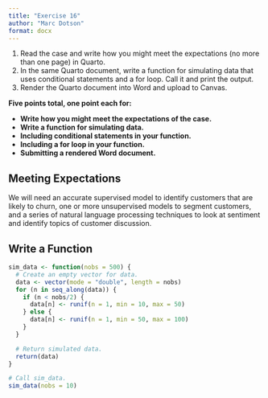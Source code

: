 ```yaml
---
title: "Exercise 16"
author: "Marc Dotson"
format: docx
---
```


1. Read the case and write how you might meet the expectations (no more than one page) in Quarto.
2. In the same Quarto document, write a function for simulating data that uses conditional statements and a for loop. Call it and print the output.
3. Render the Quarto document into Word and upload to Canvas.

**Five points total, one point each for:**

- **Write how you might meet the expectations of the case.**
- **Write a function for simulating data.**
- **Including conditional statements in your function.**
- **Including a for loop in your function.**
- **Submitting a rendered Word document.**

## Meeting Expectations

We will need an accurate supervised model to identify customers that are likely to churn, one or more unsupervised models to segment customers, and a series of natural language processing techniques to look at sentiment and identify topics of customer discussion.

## Write a Function

```r
sim_data <- function(nobs = 500) {
  # Create an empty vector for data.
  data <- vector(mode = "double", length = nobs)
  for (n in seq_along(data)) {
    if (n < nobs/2) {
      data[n] <- runif(n = 1, min = 10, max = 50)
    } else {
      data[n] <- runif(n = 1, min = 50, max = 100)
    }
  }

  # Return simulated data.
  return(data)
}

# Call sim_data.
sim_data(nobs = 10)
```

